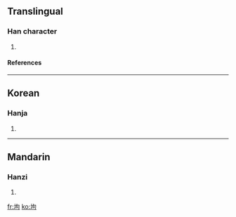 ==Translingual==
===Han character===
{{Han char|rn=32|rad=土|as=05|sn=8|four=|canj=土心口 (GPR)}}
# {{defn|Han|sort=土05}}
====References====
{{Han ref|kx=0227.020|dkj=04997|dj=0462.180|hdz=10434.010|uh=5778|ud=22392}}
----
==Korean==
===Hanja===
{{ko-hanja|hangeul=구|rv=gu|mr=ku}}
# {{defn|Korean}}
----
==Mandarin==
===Hanzi===
{{cmn-hanzi|pin=[[bō]] (bo1), [[gòu]] (gou4)|wg=po<sup>1</sup>, kou<sup>4</sup>}}
# {{defn|Mandarin}}

[[fr:坸]]
[[ko:坸]]